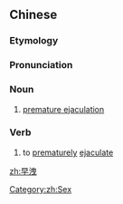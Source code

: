 {{also|早泄}}
==Chinese==
{{zh-forms|s=早泄}}
{{wikipedia|lang=zh}}

===Etymology===
{{zh-compound|早|洩|early|to leak}}

===Pronunciation===
{{zh-pron
|m=zǎoxiè
|cat=n,v
}}

===Noun===
{{zh-noun}}

# [[premature ejaculation]]

===Verb===
{{zh-verb}}

# to [[prematurely]] [[ejaculate]]

[[Category:zh:Sex]]

[[zh:早洩]]
